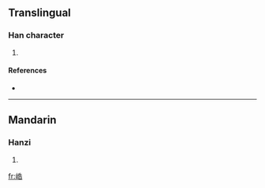 ==Translingual==

===Han character===
{{Han char|rn=46|rad=山|as=07|sn=10|four=|canj=山竹土口 (UHGR)}}

# {{defn|Han|sort=山07}}

====References====
* {{Han ref|kx=0312.140|dkj=08118|dj=0612.190|hdz=10774.130|uh=5CFC|ud=23804}}

----

==Mandarin==

===Hanzi===
{{cmn-hanzi|pin=[[hào]] ([[hao4]])|wg=hao<sup>4</sup>}}

# {{defn|Mandarin|sort=山07}}

[[fr:峼]]